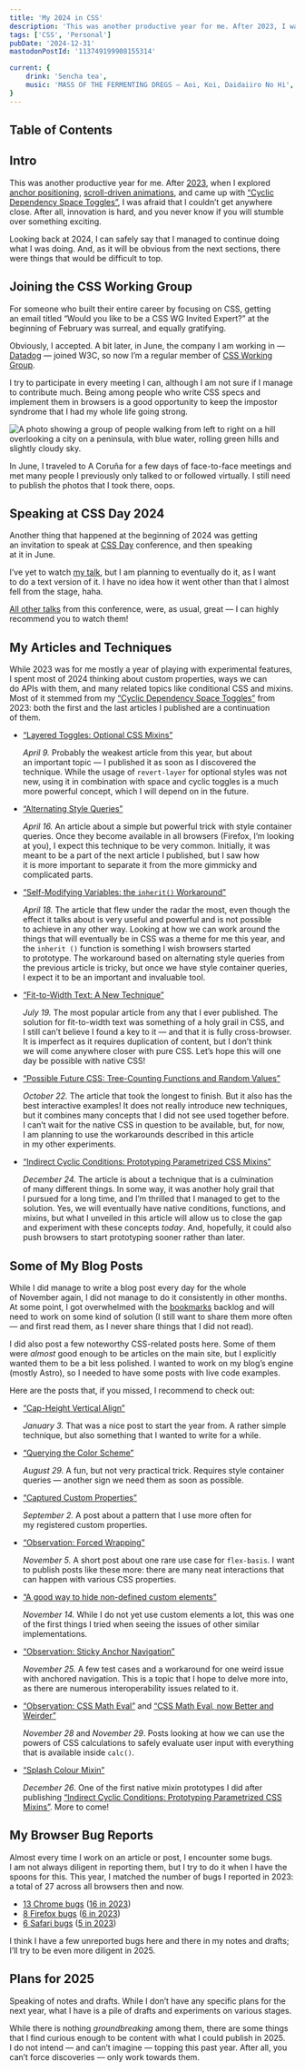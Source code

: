 ```yaml
---
title: 'My 2024 in CSS'
description: 'This was another productive year for me. After 2023, I was afraid that I couldn’t get anywhere close. After all, innovation is hard, and you never know if you will stumble over something exciting. Looking back at 2024, I can safely say that I managed to continue doing what I was doing. And, as it will be obvious from the post, there were things that would be difficult to top.'
tags: ['CSS', 'Personal']
pubDate: '2024-12-31'
mastodonPostId: '113749199908155314'

current: {
	drink: 'Sencha tea',
	music: 'MASS OF THE FERMENTING DREGS — Aoi, Koi, Daidaiiro No Hi',
}
---
```


## Table of Contents

## Intro

This was another productive year for me. After [2023](/my-2023-in-css/), when I explored [anchor positioning](https://kizu.dev/tags/anchor_positioning/), [scroll-driven animations](https://kizu.dev/tags/scroll_driven_animations/), and came up with [“Cyclic Dependency Space Toggles”](https://kizu.dev/cyclic-toggles/), I was afraid that I couldn’t get anywhere close. After all, innovation is hard, and you never know if you will stumble over something exciting.

Looking back at 2024, I can safely say that I managed to continue doing what I was doing. And, as it will be obvious from the next sections, there were things that would be difficult to top.

## Joining the CSS Working Group

For someone who built their entire career by focusing on CSS, getting an email titled “Would you like to be a CSS WG Invited Expert?” at the beginning of February was surreal, and equally gratifying.

Obviously, I accepted. A bit later, in June, the company I am working in — [Datadog](https://www.datadoghq.com/) — joined W3C, so now I’m a regular member of [CSS Working Group](https://www.w3.org/Style/CSS/).

I try to participate in every meeting I can, although I am not sure if I manage to contribute much. Being among people who write CSS specs and implement them in browsers is a good opportunity to keep the impostor syndrome that I had my whole life going strong.

![A photo showing a group of people walking from left to right on a hill overlooking a city on a peninsula, with blue water, rolling green hills and slightly cloudy sky.](./CSSWG.jpg)

In June, I traveled to A Coruña for a few days of face-to-face meetings and met many people I previously only talked to or followed virtually. I still need to publish the photos that I took there, oops.

## Speaking at CSS Day 2024

Another thing that happened at the beginning of 2024 was getting an invitation to speak at [CSS Day](https://cssday.nl/) conference, and then speaking at it in June.

I’ve yet to watch [my talk](https://www.youtube.com/watch?v=ZC_WS05t2lI), but I am planning to eventually do it, as I want to do a text version of it. I have no idea how it went other than that I almost fell from the stage, haha.

[All other talks](https://www.youtube.com/playlist?list=PLjnstNlepBvO0-I7iwqpkOY_fwAop6Pl-) from this conference, were, as usual, great — I can highly recommend you to watch them!

## My Articles and Techniques

<style>{`
p.starts-with-tag:has(> a.has-left-overhang.has-right-overhang:only-child) {
	text-wrap: balance;
}
`}</style>

While 2023 was for me mostly a year of playing with experimental features, I spent most of 2024 thinking about custom properties, ways we can do APIs with them, and many related topics like conditional CSS and mixins. Most of it stemmed from my [“Cyclic Dependency Space Toggles”](https://kizu.dev/cyclic-toggles/) from 2023: both the first and the last articles I published are a continuation of them.

- [“Layered Toggles: Optional CSS Mixins”](https://kizu.dev/layered-toggles/)

	_April 9._ Probably the weakest article from this year, but about an important topic — I published it as soon as I discovered the technique. While the usage of `revert-layer` for optional styles was not new, using it in combination with space and cyclic toggles is a much more powerful concept, which I will depend on in the future.

- [“Alternating Style Queries”](https://kizu.dev/alternating-style-queries/)

	_April 16._ An article about a simple but powerful trick with style container queries. Once they become available in all browsers (Firefox, I’m looking at you), I expect this technique to be very common. Initially, it was meant to be a part of the next article I published, but I saw how it is more important to separate it from the more gimmicky and complicated parts.

- [“Self-Modifying Variables: the `inherit()` Workaround”](https://kizu.dev/self-modifying-variables/)

	_April 18._ The article that flew under the radar the most, even though the effect it talks about is very useful and powerful and is not possible to achieve in any other way. Looking at how we can work around the things that will eventually be in CSS was a theme for me this year, and the `inherit ()` function is something I wish browsers started to prototype. The workaround based on alternating style queries from the previous article is tricky, but once we have style container queries, I expect it to be an important and invaluable tool.

- [“Fit-to-Width Text: A New Technique”](https://kizu.dev/fit-to-width/)

	_July 19._ The most popular article from any that I ever published. The solution for fit-to-width text was something of a holy grail in CSS, and I still can’t believe I found a key to it — and that it is fully cross-browser. It is imperfect as it requires duplication of content, but I don’t think we will come anywhere closer with pure CSS. Let’s hope this will one day be possible with native CSS!

- [“Possible Future CSS: Tree-Counting Functions and Random Values”](https://kizu.dev/tree-counting-and-random/)

	_October 22._ The article that took the longest to finish. But it also has the best interactive examples! It does not really introduce new techniques, but it combines many concepts that I did not see used together before. I can’t wait for the native CSS in question to be available, but, for now, I am planning to use the workarounds described in this article in my other experiments.

- [“Indirect Cyclic Conditions: Prototyping Parametrized CSS Mixins”](https://kizu.dev/indirect-cyclic-conditions/)

	_December 24._ The article is about a technique that is a culmination of many different things. In some way, it was another holy grail that I pursued for a long time, and I’m thrilled that I managed to get to the solution. Yes, we will eventually have native conditions, functions, and mixins, but what I unveiled in this article will allow us to close the gap and experiment with these concepts _today_. And, hopefully, it could also push browsers to start prototyping sooner rather than later.


## Some of My Blog Posts

While I did manage to write a blog post every day for the whole of November again, I did not manage to do it consistently in other months. At some point, I got overwhelmed with the [bookmarks](/tags/bookmarks/) backlog and will need to work on some kind of solution (I still want to share them more often — and first read them, as I never share things that I did not read).

I did also post a few noteworthy CSS-related posts here. Some of them were _almost_ good enough to be articles on the main site, but I explicitly wanted them to be a bit less polished. I wanted to work on my blog’s engine (mostly Astro), so I needed to have some posts with live code examples.

Here are the posts that, if you missed, I recommend to check out:

- [“Cap-Height Vertical Align”](/cap-height-align/)

	_January 3._ That was a nice post to start the year from. A rather simple technique, but also something that I wanted to write for a while.

- [“Querying the Color Scheme”](/querying-the-color-scheme/)

	_August 29._ A fun, but not very practical trick. Requires style container queries — another sign we need them as soon as possible.

- [“Captured Custom Properties”](/captured-custom-properties/)

	_September 2._ A post about a pattern that I use more often for my registered custom properties.

- [“Observation: Forced Wrapping”](/forced-wrapping/)

	_November 5._ A short post about one rare use case for `flex-basis`. I want to publish posts like these more: there are many neat interactions that can happen with various CSS properties.

- [“A good way to hide non-defined custom elements”](/non-defined-custom-elements/)

	_November 14._ While I do not yet use custom elements a lot, this was one of the first things I tried when seeing the issues of other similar implementations.

- [“Observation: Sticky Anchor Navigation”](/sticky-anchor-navigation/)

	_November 25._ A few test cases and a workaround for one weird issue with anchored navigation. This is a topic that I hope to delve more into, as there are numerous interoperability issues related to it.

- [“Observation: CSS Math Eval”](/css-math-eval/) and [“CSS Math Eval, now Better and Weirder”](/css-math-eval-2/)

	_November 28_ and _November 29_. Posts looking at how we can use the powers of CSS calculations to safely evaluate user input with everything that is available inside `calc()`.

- [“Splash Colour Mixin”](/splash-colour-mixin/)

	_December 26_. One of the first native mixin prototypes I did after publishing [“Indirect Cyclic Conditions: Prototyping Parametrized CSS Mixins”](https://kizu.dev/indirect-cyclic-conditions/). More to come!

## My Browser Bug Reports

Almost every time I work on an article or post, I encounter some bugs. I am not always diligent in reporting them, but I try to do it when I have the spoons for this. This year, I matched the number of bugs I reported in 2023: a total of 27 across all browsers then and now.

- [13 Chrome bugs][1] ([16 in 2023][2])
- [8 Firefox bugs][3] ([6 in 2023][4])
- [6 Safari bugs][5] ([5 in 2023][6])

[1]: https://issues.chromium.org/issues?q=reporter:kizmarh@gmail.com%20created:2024-01-01..2024-12-31
[2]: https://issues.chromium.org/issues?q=reporter:kizmarh@gmail.com%20created:2023-01-01..2023-12-31
[3]: https://bugzilla.mozilla.org/buglist.cgi?emailreporter1=1&email1=kizmarh%40gmail.com&chfieldfrom=2024-01-01&chfieldto=2024-12-31&chfield=%5BBug%20creation%5D&emailtype1=substring
[4]: https://bugzilla.mozilla.org/buglist.cgi?emailreporter1=1&email1=kizmarh%40gmail.com&chfieldfrom=2023-01-01&chfieldto=2023-12-31&chfield=[Bug%20creation]&emailtype1=substring&list_id=17371297
[5]: https://bugs.webkit.org/buglist.cgi?email1=kizmarh%40ya.ru&emailassigned_to1=1&emailreporter1=1&emailtype1=exact&list_id=11875877&chfieldfrom=2024-01-01&chfieldto=2024-12-31&chfield=%5BBug%20creation%5D
[6]: https://bugs.webkit.org/buglist.cgi?chfield=%5BBug%20creation%5D&chfieldfrom=2023-01-01&chfieldto=2023-12-31&email1=kizmarh%40ya.ru&emailassigned_to1=1&emailreporter1=1&emailtype1=exact&list_id=11875877

I think I have a few unreported bugs here and there in my notes and drafts; I’ll try to be even more diligent in 2025.

## Plans for 2025

Speaking of notes and drafts. While I don’t have any specific plans for the next year, what I have is a pile of drafts and experiments on various stages.

While there is nothing _groundbreaking_ among them, there are some things that I find curious enough to be content with what I could publish in 2025. I do not intend — and can’t imagine — topping this past year. After all, you can’t force discoveries — only work towards them.
